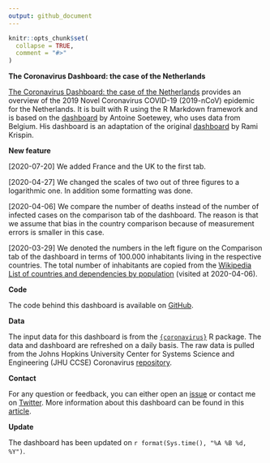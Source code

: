 ```yaml
---
output: github_document
---
```


<!-- README.md is generated from README.Rmd. Please edit that file -->

```r
knitr::opts_chunk$set(
  collapse = TRUE,
  comment = "#>"
)
```

**The Coronavirus Dashboard: the case of the Netherlands**

[The Coronavirus Dashboard: the case of the Netherlands](https://pietstam.nl/coronavirus_dashboard/) provides an overview of the 2019 Novel Coronavirus COVID-19 (2019-nCoV) epidemic for the Netherlands. It is built with R using the R Markdown framework and is based on the [dashboard](https://www.antoinesoetewey.com/files/coronavirus-dashboard.html) by Antoine Soetewey, who uses data from Belgium. His dashboard is an adaptation of the original [dashboard](https://ramikrispin.github.io/coronavirus_dashboard/){target="_blank"} by Rami Krispin.

**New feature**

[2020-07-20] We added France and the UK to the first tab.

[2020-04-27] We changed the scales of two out of three figures to a logarithmic one. In addition some formatting was done.

[2020-04-06] We compare the number of deaths instead of the number of infected cases on the comparison tab of the dashboard. The reason is that we assume that bias in the country comparison because of measurement errors is smaller in this case.

[2020-03-29] We denoted the numbers in the left figure on the Comparison tab of the dashboard in terms of 100.000 inhabitants living in the respective countries. The total number of inhabitants are copied from the [Wikipedia](https://en.wikipedia.org/wiki/Main_Page) [List of countries and dependencies by population](https://en.wikipedia.org/wiki/List_of_countries_and_dependencies_by_population) (visited at 2020-04-06).

**Code**

The code behind this dashboard is available on [GitHub](https://github.com/pjastam/coronavirus_dashboard){target="_blank"}.

**Data**

The input data for this dashboard is from the [`{coronavirus}`](https://github.com/RamiKrispin/coronavirus){target="_blank"} R package. The data and dashboard are refreshed on a daily basis. The raw data is pulled from the Johns Hopkins University Center for Systems Science and Engineering (JHU CCSE) Coronavirus [repository](https://github.com/RamiKrispin/coronavirus-csv){target="_blank"}.

**Contact**

For any question or feedback, you can either open an <a href="https://github.com/pjastam/coronavirus_dashboard/issues">issue</a> or contact me on <a href="https://twitter.com/pjastam">Twitter</a>. More information about this dashboard can be found in this [article](https://www.statsandr.com/blog/how-to-create-a-simple-coronavirus-dashboard-specific-to-your-country-in-r/).

**Update**

The dashboard has been updated on `r format(Sys.time(), "%A %B %d, %Y")`.